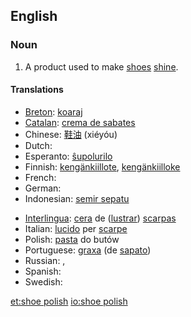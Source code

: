 ==English==

===Noun===
{{en-noun|sg=[[shoe]] [[polish]]|es}}

# A product used to make [[shoe]]s [[shine]].

====Translations====
{{trans-top|product used to make shoes shine}}
* [[Breton]]: [[koaraj]] {{m}}
* [[Catalan]]: [[crema de sabates]] {{f}}
* Chinese: [[鞋油]] (xiéyóu)
* Dutch: {{t-|nl|schoensmeer|n}}
* Esperanto: [[ŝupolurilo]]
* Finnish: [[kengänkiillote]], [[kengänkiilloke]]
* French: {{t+|fr|cirage|m}}
* German: {{t-|de|Schuhcreme|f}}
* Indonesian: [[semir sepatu]]
{{trans-mid}}
* [[Interlingua]]: [[cera]] de ([[lustrar]]) [[scarpa]]s
* Italian: [[lucido]] per [[scarpe]]
* Polish: [[pasta#Polish|pasta]] do butów
* Portuguese: [[graxa]] (de [[sapato]]) {{f}}
* Russian: {{t+|ru|вакса|f|tr=váksa}}, {{t-|ru|крем для обуви|m|tr=krem dlja óbuvi}}
* Spanish: {{t+|es|betún|m}}
* Swedish: {{t|sv|skokräm|c}}
{{trans-bottom}}

[[et:shoe polish]]
[[io:shoe polish]]